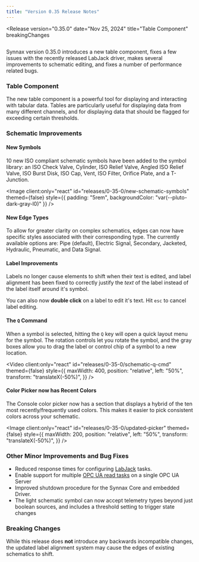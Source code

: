 ```yaml
---
title: "Version 0.35 Release Notes"
---
```



<Release
    version="0.35.0"
    date="Nov 25, 2024"
    title="Table Component"
    breakingChanges
>

<Diagram style="height: 300px" preview>
  <Image
    client:only="react"
    id="console/tables/thumbnail"
    themed={false}
    style={{
      width: "500px",
      position: "absolute",
      left: "50%",
      transform: "translateX(-50%)",
      borderRadius: "1.5rem",
      boxShadow: "-1rem -1rem 1rem 3px var(--pluto-gray-l1-10)",
    }}
  />
</Diagram>

Synnax version 0.35.0 introduces a new table component, fixes a few issues with the
recently released LabJack driver, makes several improvements to schematic editing, and
fixes a number of performance related bugs.

### Table Component

The new table component is a powerful tool for displaying and interacting with tabular
data. Tables are particularly useful for displaying data from many different channels,
and for displaying data that should be flagged for exceeding certain thresholds.

### Schematic Improvements

#### New Symbols

10 new ISO compliant schematic symbols have been added to the symbol library: an ISO
Check Valve, Cylinder, ISO Relief Valve, Angled ISO Relief Valve, ISO Burst Disk, ISO
Cap, Vent, ISO Filter, Orifice Plate, and a T-Junction.

<Image
  client:only="react"
  id="releases/0-35-0/new-schematic-symbols"
  themed={false}
  style={{ padding: "5rem", backgroundColor: "var(--pluto-dark-gray-l0)" }}
/>

#### New Edge Types

To allow for greater clarity on complex schematics, edges can now have specific styles
associated with their corresponding type. The currently available options are: Pipe
(default), Electric Signal, Secondary, Jacketed, Hydraulic, Pneumatic, and Data Signal.

#### Label Improvements

Labels no longer cause elements to shift when their text is edited, and label alignment
has been fixed to correctly justify the _text_ of the label instead of the label itself
around it's symbol.

You can also now **double click** on a label to edit it's text. Hit `esc` to cancel
label editing.

#### The `Q` Command

When a symbol is selected, hitting the `Q` key will open a quick layout menu for the
symbol. The rotation controls let you rotate the symbol, and the gray boxes allow you to
drag the label or control chip of a symbol to a new location.

<Video
  client:only="react"
  id="releases/0-35-0/schematic-q-cmd"
  themed={false}
  style={{
    maxWidth: 400,
    position: "relative",
    left: "50%",
    transform: "translateX(-50%)",
  }}
/>

#### Color Picker now has Recent Colors

The Console color picker now has a section that displays a hybrid of the ten most
recently/frequently used colors. This makes it easier to pick consistent colors across
your schematic.

<Image
  client:only="react"
  id="releases/0-35-0/updated-picker"
  themed={false}
  style={{
    maxWidth: 200,
    position: "relative",
    left: "50%",
    transform: "translateX(-50%)",
  }}
/>

### Other Minor Improvements and Bug Fixes

- Reduced response times for configuring [LabJack](/reference/device-drivers/labjack)
  tasks.
- Enable support for multiple
  [OPC UA read tasks](/reference/device-drivers/opc-ua/read-task) on a single OPC UA
  Server
- Improved shutdown procedure for the Synnax Core and embedded Driver.
- The light schematic symbol can now accept telemetry types beyond just boolean sources,
  and includes a threshold setting to trigger state changes

### Breaking Changes

While this release does **not** introduce any backwards incompatible changes, the
updated label alignment system may cause the edges of existing schematics to shift.

</Release>
